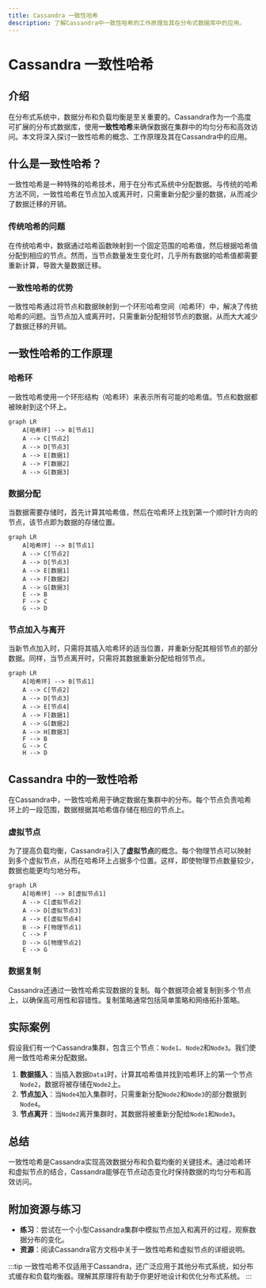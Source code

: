 ```yaml
---
title: Cassandra 一致性哈希
description: 了解Cassandra中一致性哈希的工作原理及其在分布式数据库中的应用。
---
```


# Cassandra 一致性哈希

## 介绍

在分布式系统中，数据分布和负载均衡是至关重要的。Cassandra作为一个高度可扩展的分布式数据库，使用**一致性哈希**来确保数据在集群中的均匀分布和高效访问。本文将深入探讨一致性哈希的概念、工作原理及其在Cassandra中的应用。

## 什么是一致性哈希？

一致性哈希是一种特殊的哈希技术，用于在分布式系统中分配数据。与传统的哈希方法不同，一致性哈希在节点加入或离开时，只需重新分配少量的数据，从而减少了数据迁移的开销。

### 传统哈希的问题

在传统哈希中，数据通过哈希函数映射到一个固定范围的哈希值，然后根据哈希值分配到相应的节点。然而，当节点数量发生变化时，几乎所有数据的哈希值都需要重新计算，导致大量数据迁移。

### 一致性哈希的优势

一致性哈希通过将节点和数据映射到一个环形哈希空间（哈希环）中，解决了传统哈希的问题。当节点加入或离开时，只需重新分配相邻节点的数据，从而大大减少了数据迁移的开销。

## 一致性哈希的工作原理

### 哈希环

一致性哈希使用一个环形结构（哈希环）来表示所有可能的哈希值。节点和数据都被映射到这个环上。

```mermaid
graph LR
    A[哈希环] --> B[节点1]
    A --> C[节点2]
    A --> D[节点3]
    A --> E[数据1]
    A --> F[数据2]
    A --> G[数据3]
```

### 数据分配

当数据需要存储时，首先计算其哈希值，然后在哈希环上找到第一个顺时针方向的节点，该节点即为数据的存储位置。

```mermaid
graph LR
    A[哈希环] --> B[节点1]
    A --> C[节点2]
    A --> D[节点3]
    A --> E[数据1]
    A --> F[数据2]
    A --> G[数据3]
    E --> B
    F --> C
    G --> D
```

### 节点加入与离开

当新节点加入时，只需将其插入哈希环的适当位置，并重新分配其相邻节点的部分数据。同样，当节点离开时，只需将其数据重新分配给相邻节点。

```mermaid
graph LR
    A[哈希环] --> B[节点1]
    A --> C[节点2]
    A --> D[节点3]
    A --> E[节点4]
    A --> F[数据1]
    A --> G[数据2]
    A --> H[数据3]
    F --> B
    G --> C
    H --> D
```

## Cassandra 中的一致性哈希

在Cassandra中，一致性哈希用于确定数据在集群中的分布。每个节点负责哈希环上的一段范围，数据根据其哈希值存储在相应的节点上。

### 虚拟节点

为了提高负载均衡，Cassandra引入了**虚拟节点**的概念。每个物理节点可以映射到多个虚拟节点，从而在哈希环上占据多个位置。这样，即使物理节点数量较少，数据也能更均匀地分布。

```mermaid
graph LR
    A[哈希环] --> B[虚拟节点1]
    A --> C[虚拟节点2]
    A --> D[虚拟节点3]
    A --> E[虚拟节点4]
    B --> F[物理节点1]
    C --> F
    D --> G[物理节点2]
    E --> G
```

### 数据复制

Cassandra还通过一致性哈希实现数据的复制。每个数据项会被复制到多个节点上，以确保高可用性和容错性。复制策略通常包括简单策略和网络拓扑策略。

## 实际案例

假设我们有一个Cassandra集群，包含三个节点：`Node1`、`Node2`和`Node3`。我们使用一致性哈希来分配数据。

1. **数据插入**：当插入数据`Data1`时，计算其哈希值并找到哈希环上的第一个节点`Node2`，数据将被存储在`Node2`上。
2. **节点加入**：当`Node4`加入集群时，只需重新分配`Node2`和`Node3`的部分数据到`Node4`。
3. **节点离开**：当`Node2`离开集群时，其数据将被重新分配给`Node1`和`Node3`。

## 总结

一致性哈希是Cassandra实现高效数据分布和负载均衡的关键技术。通过哈希环和虚拟节点的结合，Cassandra能够在节点动态变化时保持数据的均匀分布和高效访问。

## 附加资源与练习

- **练习**：尝试在一个小型Cassandra集群中模拟节点加入和离开的过程，观察数据分布的变化。
- **资源**：阅读Cassandra官方文档中关于一致性哈希和虚拟节点的详细说明。

:::tip
一致性哈希不仅适用于Cassandra，还广泛应用于其他分布式系统，如分布式缓存和负载均衡器。理解其原理将有助于你更好地设计和优化分布式系统。
:::